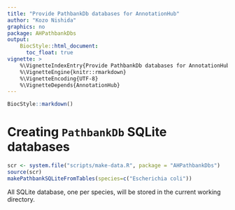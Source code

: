 ```yaml
---
title: "Provide PathbankDb databases for AnnotationHub"
author: "Kozo Nishida"
graphics: no
package: AHPathbankDbs
output:
    BiocStyle::html_document:
      toc_float: true
vignette: >
    %\VignetteIndexEntry{Provide PathbankDb databases for AnnotationHub}
    %\VignetteEngine{knitr::rmarkdown}
    %\VignetteEncoding{UTF-8}
    %\VignetteDepends{AnnotationHub}
---
```


```r
BiocStyle::markdown()
```

# Creating `PathbankDb` SQLite databases

```r
scr <- system.file("scripts/make-data.R", package = "AHPathbankDbs")
source(scr)
makePathbankSQLiteFromTables(species=c("Escherichia coli"))
```

All SQLite database, one per species, will be stored in the current working
directory.
